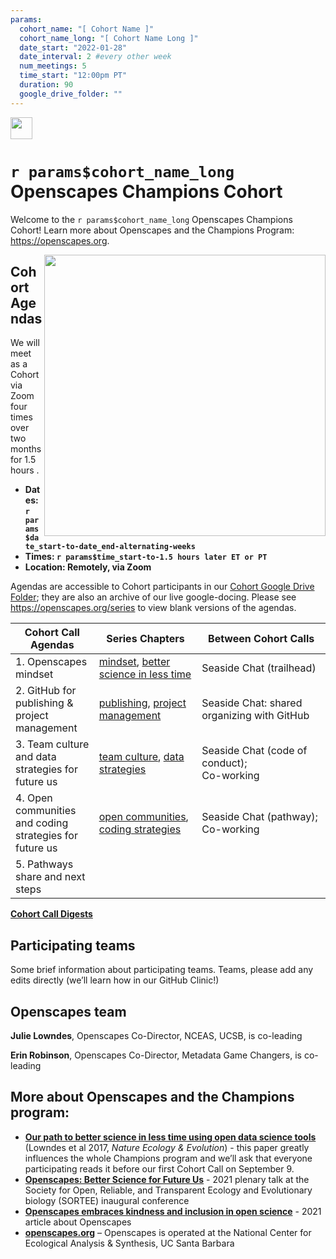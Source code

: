 ```yaml
---
params:
  cohort_name: "[ Cohort Name ]"
  cohort_name_long: "[ Cohort Name Long ]"
  date_start: "2022-01-28"
  date_interval: 2 #every other week
  num_meetings: 5
  time_start: "12:00pm PT"
  duration: 90
  google_drive_folder: ""
---
```


<a align="left" href="https://github.com/Openscapes/`r params$cohort_name`"><img src="https://github.githubassets.com/images/modules/logos_page/GitHub-Mark.png" width="35px"></a>

# `r params$cohort_name_long` Openscapes Champions Cohort

Welcome to the `r params$cohort_name_long` Openscapes Champions Cohort! <!---This is a Cohort for TODO FILL IN BY HAND.---> Learn more about Openscapes and the Champions Program: <https://openscapes.org>. 

<img align="right" src="horst-champions-trailhead.png" width="450">  

## Cohort Agendas

We will meet as a Cohort via Zoom four times over two months for 1.5 hours <!--- TODO FILL IN BY HAND:, on alternating Fridays in September and October 2021 --->. 

- **Dates: `r params$date_start-to-date_end-alternating-weeks` ** <!--- TODO CHECK in case nuanced schedule--->
- **Times: `r params$time_start-to-1.5 hours later ET or PT`**
- **Location: Remotely, via Zoom**

Agendas are accessible to Cohort participants in our [Cohort Google Drive Folder](`r params$google_drive_folder`); they are also an archive of our live google-docing. Please see <https://openscapes.org/series> to view blank versions of the agendas.

Cohort Call Agendas          | Series Chapters |      Between Cohort Calls
------------------|----------------------|---------------------------
1. Openscapes mindset | [mindset](#mindset), [better science in less time](#bsilt) | Seaside Chat (trailhead)
2. GitHub for publishing & project management | [publishing](#github-pub), [project management](#github-issues) | Seaside Chat: shared organizing with GitHub
3. Team culture and data strategies for future us | [team culture](#team-culture), [data strategies](#data-strategies) | Seaside Chat (code of conduct);<br>Co-working
4. Open communities and coding strategies for future us | [open communities](#communities), [coding strategies](#coding-strategies) | Seaside Chat (pathway); Co-working
5. Pathways share and next steps |  | 

[**Cohort Call Digests**](`r paste0(params$github_repo, "issues")`)

## Participating teams

Some brief information about participating teams. Teams, please add any edits directly (we'll learn how in our GitHub Clinic!)


## Openscapes team

**Julie Lowndes**, Openscapes Co-Director, NCEAS, UCSB, is co-leading

**Erin Robinson**, Openscapes Co-Director, Metadata Game Changers, is co-leading


## More about Openscapes and the Champions program:

* **[Our path to better science in less time using open data science tools](https://www.nature.com/articles/s41559-017-0160)** (Lowndes et al 2017, _Nature Ecology & Evolution_) - this paper greatly influences the whole Champions program and we’ll ask that everyone participating reads it before our first Cohort Call on September 9. 
* **[Openscapes: Better Science for Future Us](https://docs.google.com/presentation/d/1HGw4P095-lblHiGQHXYidHiVysjrPxuojxTxKtE13vk/edit#slide=id.ge2b7c2f974_0_2017)** - 2021 plenary talk at the Society for Open, Reliable, and Transparent Ecology and Evolutionary biology (SORTEE) inaugural conference 
* **[Openscapes embraces kindness and inclusion in open science](https://sparcopen.org/impact-story/openscapes-embraces-kindness-and-inclusion-of-open-science/)** - 2021 article about Openscapes
* **[openscapes.org](https://openscapes.org/)** – Openscapes is operated at the National Center for Ecological Analysis & Synthesis, UC Santa Barbara

<!---
## More about this cohort

EXAMPLE:

**Fishery Dependent Data (FDD)** represent a complex mix of information collected to facilitate managing the region's living marine resources. In the Northeast, data flow from individual businesses and/or scientific samplers to the region's scientific and management organizations. This web of information can be difficult to access as much of the content is confidential in its raw form. Further, many of the codes and systems used to store these data are poorly documented, and even routine analyses are not commonly shared among data users. Currently, FDD are therefore difficult to integrate into scientific advice for ecosystem based fisheries management. Analysts tend to be unfamiliar with the data or hesitant to explore their potential, and data can be viewed with skepticism rather than leveraged in new and innovative ways. There is a need to begin to provide access, documentation, and cultivate a community of practice that focuses on using these data to their full potential. 

Examples of FDD data: observer data, dealer data, study fleet data, electronic monitoring data, permit data, biosampling data, DMIS data, CAMS data, VRS data

**This opportunity is funded through NOAA Fisheries Northeast Fisheries Science Center ([NEFSC](https://www.fisheries.noaa.gov/about/northeast-fisheries-science-center)) and a grant from the [Fisheries Information System Program](https://www.fisheries.noaa.gov/national/commercial-fishing/fisheries-information-system-program) through an award to [UMass Dartmouth-SMAST](https://www.umassd.edu/smast/) through [CINAR](http://www.cinar.org/).** It is coordinated by Gavin Fay (UMassD-SMAST), Andy Jones (NOAA NEFSC), and Rachel Baum (UMassD Claire T. Carney Library).

--->